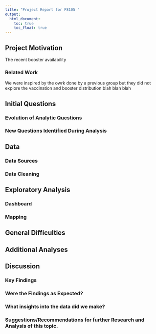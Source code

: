 ```yaml
---
title: "Project Report for P8105 "
output: 
  html_document:
    toc: true
    toc_float: true
---
```


## **Project Motivation**
The recent booster availability


### Related Work

We were inspired by the owrk done by a previous group but they did not explore the vaccination and booster distribution blah blah blah

## **Initial Questions**

### Evolution of Analytic Questions

### New Questions Identified During Analysis

## **Data**

### Data Sources

### Data Cleaning

## **Exploratory Analysis**

### Dashboard

### Mapping

## General Difficulties

## **Additional Analyses**

## **Discussion**

### Key Findings

### Were the Findings as Expected?

### What insights into the data did we make?

### Suggestions/Recommendations for further Research and Analysis of this topic.


